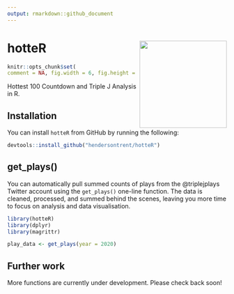 ```yaml
---
output: rmarkdown::github_document
---
```


# hotteR <img src = "https://github.com/hendersontrent/hotteR/blob/main/pkg_logo.png.png" height = "200" width = "200" align = "right" />

```r
knitr::opts_chunk$set(
comment = NA, fig.width = 6, fig.height = 4, cache = FALSE)
```

Hottest 100 Countdown and Triple J Analysis in R.

## Installation

You can install `hotteR` from GitHub by running the following:

```r
devtools::install_github("hendersontrent/hotteR")
```

## get_plays()

You can automatically pull summed counts of plays from the @triplejplays Twitter account using the `get_plays()` one-line function. The data is cleaned, processed, and summed behind the scenes, leaving you more time to focus on analysis and data visualisation.

```r
library(hotteR)
library(dplyr)
library(magrittr)

play_data <- get_plays(year = 2020)
```

## Further work

More functions are currently under development. Please check back soon!

